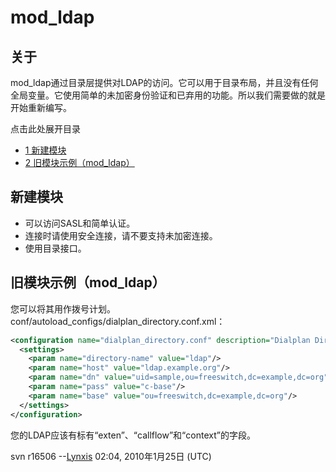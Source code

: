 # mod_ldap

## 关于

mod_ldap通过目录层提供对LDAP的访问。它可以用于目录布局，并且没有任何全局变量。它使用简单的未加密身份验证和已弃用的功能。所以我们需要做的就是开始重新编写。

点击此处展开目录

* [1 新建模块](#新建模块)
* [2 旧模块示例（mod_ldap）](#旧模块示例mod_ldap)

## 新建模块

* 可以访问SASL和简单认证。
* 连接时请使用安全连接，请不要支持未加密连接。
* 使用目录接口。

## 旧模块示例（mod_ldap）

您可以将其用作拨号计划。conf/autoload_configs/dialplan_directory.conf.xml：

```xml
<configuration name="dialplan_directory.conf" description="Dialplan Directory">
  <settings>
    <param name="directory-name" value="ldap"/>
    <param name="host" value="ldap.example.org"/>
    <param name="dn" value="uid=sample,ou=freeswitch,dc=example,dc=org"/>
    <param name="pass" value="c-base"/>
    <param name="base" value="ou=freeswitch,dc=example,dc=org"/>
  </settings>
</configuration> 
```

您的LDAP应该有标有“exten”、“callflow”和“context”的字段。

svn r16506 --[Lynxis](https://wiki.freeswitch.org/index.php?title=User:Lynxis&action=edit&redlink=1 "User:Lynxis (page does not exist)") 02:04, 2010年1月25日 (UTC)